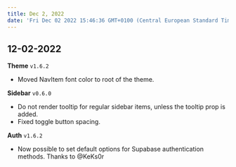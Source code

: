 ```yaml
---
title: Dec 2, 2022
date: 'Fri Dec 02 2022 15:46:36 GMT+0100 (Central European Standard Time)'
---
```


## 12-02-2022

**Theme** `v1.6.2`

- Moved NavItem font color to root of the theme.

**Sidebar** `v0.6.0`

- Do not render tooltip for regular sidebar items, unless the tooltip prop is added.
- Fixed toggle button spacing.

**Auth** `v1.6.2`

- Now possible to set default options for Supabase authentication methods. Thanks to @KeKs0r
